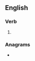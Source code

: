 ==English==

===Verb===
{{head|en|verb form}}

# {{present participle of|en|draw out|nocat=1}}

===Anagrams===
* {{anagrams|en|a=adginortuw|outdrawing|outwarding}}